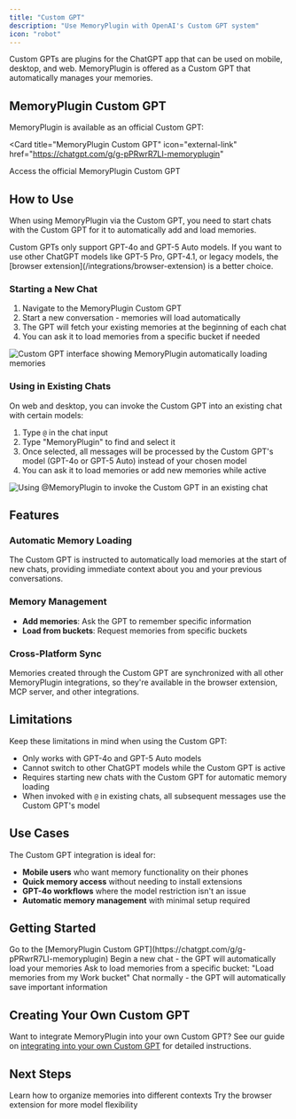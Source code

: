 ```yaml
---
title: "Custom GPT"
description: "Use MemoryPlugin with OpenAI's Custom GPT system"
icon: "robot"
---
```


Custom GPTs are plugins for the ChatGPT app that can be used on mobile, desktop, and web. MemoryPlugin is offered as a Custom GPT that automatically manages your memories.

## MemoryPlugin Custom GPT

MemoryPlugin is available as an official Custom GPT:

<Card
  title="MemoryPlugin Custom GPT"
  icon="external-link"
  href="https://chatgpt.com/g/g-pPRwrR7LI-memoryplugin"
>
  Access the official MemoryPlugin Custom GPT
</Card>

## How to Use

When using MemoryPlugin via the Custom GPT, you need to start chats with the Custom GPT for it to automatically add and load memories.

<Warning>
Custom GPTs only support GPT-4o and GPT-5 Auto models. If you want to use other ChatGPT models like GPT-5 Pro, GPT-4.1, or legacy models, the [browser extension](/integrations/browser-extension) is a better choice.
</Warning>

### Starting a New Chat

1. Navigate to the MemoryPlugin Custom GPT
2. Start a new conversation - memories will load automatically
3. The GPT will fetch your existing memories at the beginning of each chat
4. You can ask it to load memories from a specific bucket if needed

![Custom GPT interface showing MemoryPlugin automatically loading memories](/images/custom-gpt/custom-gpt-interface.png)

### Using in Existing Chats

On web and desktop, you can invoke the Custom GPT into an existing chat with certain models:

1. Type `@` in the chat input
2. Type "MemoryPlugin" to find and select it
3. Once selected, all messages will be processed by the Custom GPT's model (GPT-4o or GPT-5 Auto) instead of your chosen model
4. You can ask it to load memories or add new memories while active

![Using @MemoryPlugin to invoke the Custom GPT in an existing chat](/images/custom-gpt/at-mention.png)

## Features

### Automatic Memory Loading

The Custom GPT is instructed to automatically load memories at the start of new chats, providing immediate context about you and your previous conversations.

### Memory Management

- **Add memories**: Ask the GPT to remember specific information
- **Load from buckets**: Request memories from specific buckets

### Cross-Platform Sync

Memories created through the Custom GPT are synchronized with all other MemoryPlugin integrations, so they're available in the browser extension, MCP server, and other integrations.

## Limitations

<Warning>
Keep these limitations in mind when using the Custom GPT:
</Warning>

- Only works with GPT-4o and GPT-5 Auto models
- Cannot switch to other ChatGPT models while the Custom GPT is active
- Requires starting new chats with the Custom GPT for automatic memory loading
- When invoked with `@` in existing chats, all subsequent messages use the Custom GPT's model

## Use Cases

The Custom GPT integration is ideal for:

- **Mobile users** who want memory functionality on their phones
- **Quick memory access** without needing to install extensions
- **GPT-4o workflows** where the model restriction isn't an issue
- **Automatic memory management** with minimal setup required

## Getting Started

<Steps>
  <Step title="Visit Custom GPT">
    Go to the [MemoryPlugin Custom GPT](https://chatgpt.com/g/g-pPRwrR7LI-memoryplugin)
  </Step>
  <Step title="Start Conversation">
    Begin a new chat - the GPT will automatically load your memories
  </Step>
  <Step title="Set Bucket (Optional)">
    Ask to load memories from a specific bucket: "Load memories from my Work bucket"
  </Step>
  <Step title="Use Normally">
    Chat normally - the GPT will automatically save important information
  </Step>
</Steps>

## Creating Your Own Custom GPT

Want to integrate MemoryPlugin into your own Custom GPT? See our guide on [integrating into your own Custom GPT](/integrations/custom-gpt-integration) for detailed instructions.

## Next Steps

<CardGroup cols={2}>
  <Card
    title="Memory Buckets"
    icon="folder"
    href="/features/memory-buckets"
  >
    Learn how to organize memories into different contexts
  </Card>
  <Card
    title="Browser Extension"
    icon="browser"
    href="/integrations/browser-extension"
  >
    Try the browser extension for more model flexibility
  </Card>
</CardGroup>